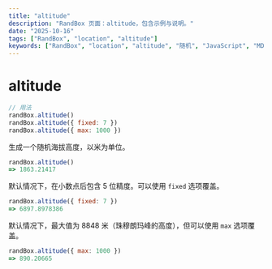 ```yaml
---
title: "altitude"
description: "RandBox 页面：altitude，包含示例与说明。"
date: "2025-10-16"
tags: ["RandBox", "location", "altitude"]
keywords: ["RandBox", "location", "altitude", "随机", "JavaScript", "MDX"]
---
```


# altitude

```js
// 用法
randBox.altitude()
randBox.altitude({ fixed: 7 })
randBox.altitude({ max: 1000 })
```

生成一个随机海拔高度，以米为单位。

```js
randBox.altitude()
=> 1863.21417
```

默认情况下，在小数点后包含 5 位精度。可以使用 `fixed` 选项覆盖。

```js
randBox.altitude({ fixed: 7 })
=> 6897.8978386
```

默认情况下，最大值为 8848 米（珠穆朗玛峰的高度），但可以使用 `max` 选项覆盖。

```js
randBox.altitude({ max: 1000 })
=> 890.20665
```
